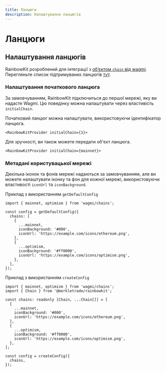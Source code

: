 ```yaml
---
title: Ланцюги
description: Налаштування ланцюгів
---
```


# Ланцюги

## Налаштування ланцюгів

RainbowKit розроблений для інтеграції з [об’єктом `chain` від wagmi](https://wagmi.sh/react/chains). Перегляньте список підтримуваних ланцюгів [тут](https://wagmi.sh/react/chains#supported-chains).

### Налаштування початкового ланцюга

За замовчуванням, RainbowKit підключиться до першої мережі, яку ви надасте Wagmi. Цю поведінку можна налаштувати через властивість `initialChain`.

Початковий ланцюг можна налаштувати, використовуючи ідентифікатор ланцюга.

```tsx
<RainbowKitProvider initialChain={1}>
```

Для зручності, ви також можете передати об'єкт ланцюга.

```tsx
<RainbowKitProvider initialChain={mainnet}>
```

### Метадані користувацької мережі

Декілька іконок та фонів мережі надаються за замовчуванням, але ви можете налаштувати іконку та фон для кожної мережі, використовуючи властивості `iconUrl` та `iconBackground`.

Приклад з використанням `getDefaultConfig`

```tsx
import { mainnet, optimism } from 'wagmi/chains';

const config = getDefaultConfig({
  chains: [
    {
      ...mainnet,
      iconBackground: '#000',
      iconUrl: 'https://example.com/icons/ethereum.png',
    },
    {
      ...optimism,
      iconBackground: '#ff0000',
      iconUrl: 'https://example.com/icons/optimism.png',
    },
  ],
});
```

Приклад з використанням `createConfig`

```tsx
import { mainnet, optimism } from 'wagmi/chains';
import { Chain } from '@merkletrade/rainbowkit';

const chains: readonly [Chain, ...Chain[]] = [
  {
    ...mainnet,
    iconBackground: '#000',
    iconUrl: 'https://example.com/icons/ethereum.png',
  },
  {
    ...optimism,
    iconBackground: '#ff0000',
    iconUrl: 'https://example.com/icons/optimism.png',
  },
];

const config = createConfig({
  chains,
});
```
